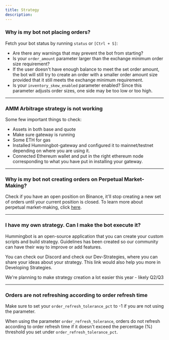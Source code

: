 ```yaml
---
title: Strategy
description:
---
```


### Why is my bot not placing orders?

Fetch your bot status by running `status` or `[Ctrl + S]`:

- Are there any warnings that may prevent the bot from starting?
- Is your `order_amount` parameter larger than the exchange minimum order size requirement?
- If the user doesn't have enough balance to meet the set order amount, the bot will still try to create an order with a smaller order amount size provided that it still meets the exchange minimum requirement.
- Is your `inventory_skew_enabled` parameter enabled? Since this parameter adjusts order sizes, one side may be too low or too high.

---

### AMM Arbitrage strategy is not working

Some few important things to check:

- Assets in both base and quote
- Make sure gateway is running
- Some ETH for gas
- Installed Hummingbot-gateway and configured it to mainnet/testnet depending on where you are using it.
- Connected Ethereum wallet and put in the right ethereum node corresponding to what you have put in installing your gateway.

---

### Why is my bot not creating orders on Perpetual Market-Making?

Check if you have an open position on Binance, it'll stop creating a new set of orders until your current position is closed. To learn more about perpetual market-making, click [here](https://docs.hummingbot.io/strategies/perpetual-market-making/#position_management).

---

### I have my own strategy. Can I make the bot execute it?

Hummingbot is an open-source application that you can create your custom scripts and build strategy. Guidelines has been created so our community can have their way to improve or add features.

You can check our Discord and check our Dev-Strategies, where you can share your ideas about your strategy. This link would also help you more in Developing Strategies.

We're planning to make strategy creation a lot easier this year - likely Q2/Q3

---

### Orders are not refreshing according to order refresh time

Make sure to set your `order_refresh_tolerance_pct` to -1 if you are not using the parameter.

When using the parameter `order_refresh_tolerance`, orders do not refresh according to order refresh time if it doesn't exceed the percentage (%) threshold you set under `order_refresh_tolerance_pct`.

